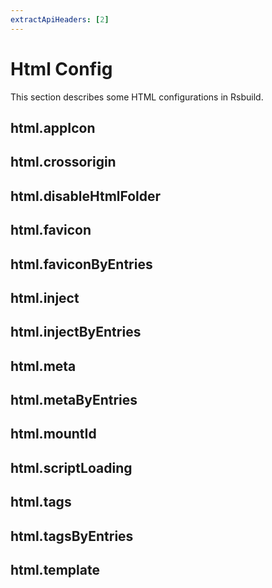```yaml
---
extractApiHeaders: [2]
---
```


# Html Config

This section describes some HTML configurations in Rsbuild.

## html.appIcon


<AppIcon />

## html.crossorigin


<Crossorigin />

## html.disableHtmlFolder


<DisableHtmlFolder />

## html.favicon


<Favicon />

## html.faviconByEntries


<FaviconByEntries />

## html.inject


<Inject />

## html.injectByEntries


<InjectByEntries />

## html.meta


<Meta />

## html.metaByEntries


<MetaByEntries />

## html.mountId


<MountId />

## html.scriptLoading


<ScriptLoading />

## html.tags


<Tags />

## html.tagsByEntries


<TagsByEntries />

## html.template


<Template />

## html.templateByEntries


<TemplateByEntries />

## html.templateParameters


<TemplateParameters />

## html.templateParametersByEntries


<TemplateParametersByEntries />

## html.title


<Title />

## html.titleByEntries


<TitleByEntries />
